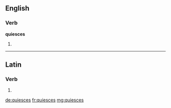 ==English==

===Verb===
'''quiesces'''

# {{third-person singular of|quiesce}}

----

==Latin==

===Verb===
{{la-verb-form|quiēscēs}}

# {{conjugation of|quiesco|quiēscō|2|s|fut|act|ind|lang=la}}

[[de:quiesces]]
[[fr:quiesces]]
[[mg:quiesces]]